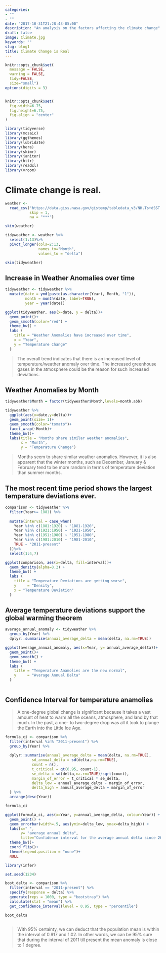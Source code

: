 ```yaml
---
categories:
- ""
- ""
date: "2017-10-31T21:28:43-05:00"
description: "An analysis on the factors affecting the climate change"
draft: false
image: Climate.jpg
keywords: ""
slug: blog1
title: Climate Change is Real
---
```


```r
knitr::opts_chunk$set(
  message = FALSE, 
  warning = FALSE, 
  tidy=FALSE,     
  size="small")   
options(digits = 3)


knitr::opts_chunk$set(
  fig.width=6.75, 
  fig.height=6.75,
  fig.align = "center"
)
```


```r
library(tidyverse)
library(mosaic)
library(ggthemes)
library(lubridate)
library(here)
library(skimr)
library(janitor)
library(httr)
library(readxl)
library(vroom)
```


# Climate change is real. 


```r

weather <- 
  read_csv("https://data.giss.nasa.gov/gistemp/tabledata_v3/NH.Ts+dSST.csv", 
           skip = 1, 
           na = "***")

skim(weather)

```


```r
tidyweather <- weather %>%
  select(1:13)%>%
  pivot_longer(cols=2:13, 
               names_to="Month", 
               values_to = "delta")

skim(tidyweather)
```

## Increase in Weather Anomalies over time

```r

tidyweather <- tidyweather %>%
  mutate(date = ymd(paste(as.character(Year), Month, "1")),
         month = month(date, label=TRUE),
         year = year(date))

ggplot(tidyweather, aes(x=date, y = delta))+
  geom_point()+
  geom_smooth(color="red") +
  theme_bw() +
  labs (
    title = "Weather Anomalies have increased over time", 
    x = "Year", 
    y = "Temperature Change"
  )

```

> The overall trend indicates that there is an increased level of temperature/weather anomaly over time. The increased greenhouse gases in the atmosphere could be the reason for such increased deviations. 


## Weather Anomalies by Month

```r

tidyweather$Month = factor(tidyweather$Month,levels=month.abb)

tidyweather %>%
  ggplot(aes(x=date,y=delta))+
  geom_point(size= 1)+
  geom_smooth(color="tomato")+
  facet_wrap(~Month)+
  theme_bw()+
  labs(title = "Months share similar weather anomalies",
       x = "Month",
       y = "Temperature Change")


```

> Months seem to share similar weather anomalies. However, it is also apparent that the winter months, such as December, January & February tend to be more random in terms of temperature deviation than summer months. 

## The most recent time period shows the largest temperature deviations ever. 


```r

comparison <- tidyweather %>% 
  filter(Year>= 1881) %>%     
 
  mutate(interval = case_when(
    Year %in% c(1881:1920) ~ "1881-1920",
    Year %in% c(1921:1950) ~ "1921-1950",
    Year %in% c(1951:1980) ~ "1951-1980",
    Year %in% c(1981:2010) ~ "1981-2010",
    TRUE ~ "2011-present"
  ))%>%
  select(1:4,7)

```


```r

ggplot(comparison, aes(x=delta, fill=interval))+
  geom_density(alpha=0.2) +   
  theme_bw() +              
  labs (
    title = "Temperature Deviations are getting worse",
    y     = "Density",
    x = "Temperature Deviation"
  )

```

## Average temperature deviations support the global warming theorem


```r

average_annual_anomaly <- tidyweather %>% 
  group_by(Year) %>%   
  dplyr::summarise(annual_average_delta = mean(delta, na.rm=TRUE)) 

ggplot(average_annual_anomaly, aes(x=Year, y= annual_average_delta))+
  geom_point()+
  geom_smooth() +
  theme_bw() +
  labs (
    title = "Temperature Anamolies are the new normal",
    y     = "Average Annual Delta"
  )
  

```


## Confidence Interval for temperature anamolies


> A one-degree global change is significant because it takes a vast amount of heat to warm all the oceans, atmosphere, and land by that much. In the past, a one- to two-degree drop was all it took to plunge the Earth into the Little Ice Age.


```r

formula_ci <- comparison %>%
  filter(interval %in% "2011-present") %>% 
  group_by(Year) %>% 
 
  dplyr::summarise(annual_average_delta = mean(delta, na.rm=TRUE),
            sd_annual_delta = sd(delta,na.rm=TRUE),
            count = n(),
            t_critical = qt(0.95, count-1),
            se_delta = sd(delta,na.rm=TRUE)/sqrt(count),
            margin_of_error = t_critical * se_delta,
            delta_low = annual_average_delta - margin_of_error,
            delta_high = annual_average_delta + margin_of_error
  ) %>% 
  arrange(desc(Year))

formula_ci

ggplot(formula_ci, aes(x=Year, y=annual_average_delta, colour=Year)) +
  geom_point() +
  geom_errorbar(width=.5, aes(ymin=delta_low, ymax=delta_high)) + 
  labs(x=" ",
       y= "average annual delta", 
       title="Confidence interval for the average annual delta since 2011") + 
  theme_bw()+
  coord_flip()+
  theme(legend.position = "none")+
  NULL
```


```r

library(infer)

set.seed(1234)

boot_delta <- comparison %>%
  filter(interval == "2011-present") %>%
  specify(response = delta) %>%
  generate(reps = 1000, type = "bootstrap") %>%
  calculate(stat = "mean") %>% 
  get_confidence_interval(level = 0.95, type = "percentile")

boot_delta
 

```

> With 95% certainty, we can deduct that the population mean is within the interval of 0.917 and 1.02. In other words, we can be 95% sure that during the interval of 2011 till present the mean anomaly is close to 1 degree.

